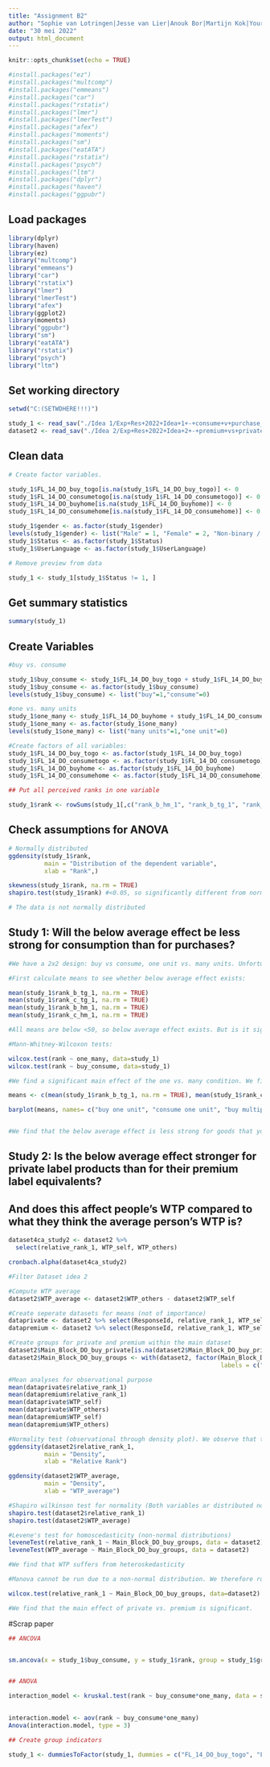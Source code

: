 ---
title: "Assignment B2"
author: "Sophie van Lotringen|Jesse van Lier|Anouk Bor|Martijn Kok|Youri Hanegraaf"
date: "30 mei 2022"
output: html_document
---

```{r setup, include=FALSE}
knitr::opts_chunk$set(echo = TRUE)
```

```{r}
#install.packages("ez") 
#install.packages("multcomp") 
#install.packages("emmeans") 
#install.packages("car") 
#install.packages("rstatix") 
#install.packages("lmer") 
#install.packages("lmerTest") 
#install.packages("afex") 
#install.packages("moments")
#install.packages("sm")
#install.packages("eatATA")
#install.packages("rstatix")
#install.packages("psych")
#install.packages("ltm")
#install.packages("dplyr")
#install.packages("haven")
#install.packages("ggpubr")
```

## Load packages
```{r}
library(dplyr)
library(haven)
library(ez) 
library("multcomp") 
library("emmeans") 
library("car") 
library("rstatix") 
library("lmer") 
library("lmerTest") 
library("afex") 
library(ggplot2)
library(moments)
library("ggpubr")
library("sm")
library("eatATA")
library("rstatix")
library("psych")
library("ltm")

```


## Set working directory
```{r}
setwd("C:(SETWDHERE!!!)")

study_1 <- read_sav("./Idea 1/Exp+Res+2022+Idea+1+-+consume+v+purchase_May+9,+2022_15.04.sav")
dataset2 <- read_sav("./Idea 2/Exp+Res+2022+Idea+2+-+premium+vs+private+label_May+9,+2022_15.03.sav")

```


## Clean data
```{r}
# Create factor variables. 

study_1$FL_14_DO_buy_togo[is.na(study_1$FL_14_DO_buy_togo)] <- 0
study_1$FL_14_DO_consumetogo[is.na(study_1$FL_14_DO_consumetogo)] <- 0
study_1$FL_14_DO_buyhome[is.na(study_1$FL_14_DO_buyhome)] <- 0
study_1$FL_14_DO_consumehome[is.na(study_1$FL_14_DO_consumehome)] <- 0

study_1$gender <- as.factor(study_1$gender)
levels(study_1$gender) <- list("Male" = 1, "Female" = 2, "Non-binary / third gender" = 3, "Prefer not to say" = 4)
study_1$Status <- as.factor(study_1$Status)
study_1$UserLanguage <- as.factor(study_1$UserLanguage)

# Remove preview from data

study_1 <- study_1[study_1$Status != 1, ]

```

## Get summary statistics 
```{r}

summary(study_1)

```


## Create Variables
```{r}

#buy vs. consume

study_1$buy_consume <- study_1$FL_14_DO_buy_togo + study_1$FL_14_DO_buyhome
study_1$buy_consume <- as.factor(study_1$buy_consume)
levels(study_1$buy_consume) <- list("buy"=1,"consume"=0) 

#one vs. many units
study_1$one_many <- study_1$FL_14_DO_buyhome + study_1$FL_14_DO_consumehome
study_1$one_many <- as.factor(study_1$one_many)
levels(study_1$one_many) <- list("many units"=1,"one unit"=0) 

#Create factors of all variables:
study_1$FL_14_DO_buy_togo <- as.factor(study_1$FL_14_DO_buy_togo)
study_1$FL_14_DO_consumetogo <- as.factor(study_1$FL_14_DO_consumetogo)
study_1$FL_14_DO_buyhome <- as.factor(study_1$FL_14_DO_buyhome)
study_1$FL_14_DO_consumehome <- as.factor(study_1$FL_14_DO_consumehome)

## Put all perceived ranks in one variable

study_1$rank <- rowSums(study_1[,c("rank_b_hm_1", "rank_b_tg_1", "rank_c_hm_1", "rank_c_tg_1")], na.rm=TRUE)


```


## Check assumptions for ANOVA
```{r}
# Normally distributed
ggdensity(study_1$rank, 
          main = "Distribution of the dependent variable",
          xlab = "Rank",)

skewness(study_1$rank, na.rm = TRUE)
shapiro.test(study_1$rank) #<0.05, so significantly different from normal distribution

# The data is not normally distributed

```


## Study 1: Will the below average effect be less strong for consumption than for purchases?
```{r}
#We have a 2x2 design: buy vs consume, one unit vs. many units. Unfortunately the data does not meet the assumption of a normal distribution, therefore we cannot use an ANOVA. Since no non-parametric alternatives to a 2x2 ANOVA exist, we will not look for interactions and use two Mann-Whitney-Wilcoxon tests, one for each independent variable. 

#First calculate means to see whether below average effect exists:

mean(study_1$rank_b_tg_1, na.rm = TRUE)
mean(study_1$rank_c_tg_1, na.rm = TRUE)
mean(study_1$rank_b_hm_1, na.rm = TRUE)
mean(study_1$rank_c_hm_1, na.rm = TRUE)

#All means are below <50, so below average effect exists. But is it significantly stronger/ weaker when bought in bulk or bought to consume immediately? 

#Mann-Whitney-Wilcoxon tests:

wilcox.test(rank ~ one_many, data=study_1)
wilcox.test(rank ~ buy_consume, data=study_1)

#We find a significant main effect of the one vs. many condition. We find no significant effect of buying vs. consuming on the below average effect

means <- c(mean(study_1$rank_b_tg_1, na.rm = TRUE), mean(study_1$rank_c_tg_1, na.rm = TRUE), mean(study_1$rank_b_hm_1, na.rm = TRUE), mean(study_1$rank_c_hm_1, na.rm = TRUE))

barplot(means, names= c("buy one unit", "consume one unit", "buy multiple units", "consume multiple units"))


#We find that the below average effect is less strong for goods that you buy in bulk (pack of coffee instead of one cup of coffee). 

```

## Study 2: Is the below average effect stronger for private label products than for their premium label equivalents?
## And does this affect people’s WTP compared to what they think the average person’s WTP is?

```{r}


dataset4ca_study2 <- dataset2 %>% 
  select(relative_rank_1, WTP_self, WTP_others)

cronbach.alpha(dataset4ca_study2)
```

```{r}
#Filter Dataset idea 2

#Compute WTP average
dataset2$WTP_average <- dataset2$WTP_others - dataset2$WTP_self

#Create seperate datasets for means (not of importance)
dataprivate <- dataset2 %>% select(ResponseId, relative_rank_1, WTP_self, WTP_others, Main_Block_DO_buy_private, WTP_average) %>% na.omit
datapremium <- dataset2 %>% select(ResponseId, relative_rank_1, WTP_self, WTP_others, Main_Block_DO_buy_premium, WTP_average) %>% na.omit

#Create groups for private and premium within the main dataset
dataset2$Main_Block_DO_buy_private[is.na(dataset2$Main_Block_DO_buy_private)] <- 2
dataset2$Main_Block_DO_buy_groups <- with(dataset2, factor(Main_Block_DO_buy_private, levels = 1:2,
                                                           labels = c("Private", "Premium")))
```

```{r}
#Mean analyses for observational purpose
mean(dataprivate$relative_rank_1)
mean(datapremium$relative_rank_1)
mean(dataprivate$WTP_self)
mean(dataprivate$WTP_others)
mean(datapremium$WTP_self)
mean(datapremium$WTP_others)
```

```{r}
#Normality test (observational through density plot). We observe that the distribution is non-normal.
ggdensity(dataset2$relative_rank_1,
          main = "Density",
          xlab = "Relative Rank")

ggdensity(dataset2$WTP_average,
          main = "Density",
          xlab = "WTP_average")

#Shapiro wilkinson test for normality (Both variables ar distributed non-normally)
shapiro.test(dataset2$relative_rank_1)
shapiro.test(dataset2$WTP_average)

#Levene's test for homoscedasticity (non-normal distributions)
leveneTest(relative_rank_1 ~ Main_Block_DO_buy_groups, data = dataset2)
leveneTest(WTP_average ~ Main_Block_DO_buy_groups, data = dataset2)

#We find that WTP suffers from heteroskedasticity

#Manova cannot be run due to a non-normal distribution. We therefore run a Wilcox test for the main effect since the WTP data suffers from heteroskedasticity.

wilcox.test(relative_rank_1 ~ Main_Block_DO_buy_groups, data=dataset2)

#We find that the main effect of private vs. premium is significant. 

```



#Scrap paper

```{r}
## ANCOVA


sm.ancova(x = study_1$buy_consume, y = study_1$rank, group = study_1$group)


## ANOVA

interaction_model <- kruskal.test(rank ~ buy_consume*one_many, data = study_1)

 
interaction.model <- aov(rank ~ buy_consume*one_many) 
Anova(interaction.model, type = 3)

## Create group indicators

study_1 <- dummiesToFactor(study_1, dummies = c("FL_14_DO_buy_togo", "FL_14_DO_consumetogo", "FL_14_DO_buyhome", "FL_14_DO_consumehome"), facVar = "group")



```
